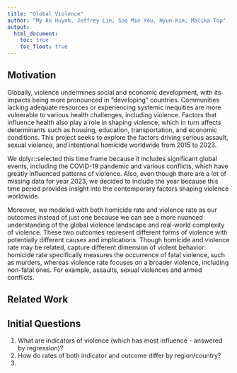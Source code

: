 ```yaml
---
title: "Global Violence"
author: "My An Huynh, Jeffrey Lin, Soo Min You, Hyun Kim, Malika Top"
output: 
  html_document:
    toc: true
    toc_float: true
---
```


## Motivation

Globally, violence undermines social and economic development, with its impacts 
being more pronounced in "developing" countries. Communities lacking adequate 
resources or experiencing systemic inequities are more vulnerable to various 
health challenges, including violence. Factors that influence health also play 
a role in shaping violence, which in turn affects determinants such as housing, 
education, transportation, and economic conditions. This project seeks to 
explore the factors driving serious assault, sexual violence, and intentional 
homicide worldwide from 2015 to 2023. 

We dplyr::selected this time frame because it includes significant global events, 
including the COVID-19 pandemic and various conflicts, which have greatly 
influenced patterns of violence. Also, even though there are a lot of missing 
data for year 2023, we decided to include the year because this time period 
provides insight into the contemporary factors shaping violence worldwide. 

Moreover, we modeled with both homicide rate and violence rate as our outcomes 
instead of just one because we can see a more nuanced understanding of the 
global violence landscape and real-world complexity of violence. 
These two outcomes represent different forms of violence with potentially 
different causes and implications. Though homicide and violence rate may be 
related, capture different dimension of violent behavior: homicide rate 
specifically measures the occurrence of fatal violence, such as murders, 
whereas violence rate focuses on a broader violence, including non-fatal ones. 
For example, assaults, sexual violences and armed conflicts. 



## Related Work






## Initial Questions


(1) What are indicators of violence (which has most influence - answered by regression)?
(2) How do rates of both indicator and outcome differ by region/country?
(3) 


